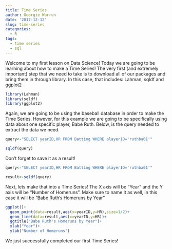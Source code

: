 ```yaml
---
title: Time Series
author: Georgie Warren
date: '2017-12-12'
slug: time-series
categories:
  - R
tags:
  - time series
  - sql
---
```


Welcome to my first lesson on Data Science! Today we are going to be learning about how to make a Time Series! The very first (and extremely important) step that we need to take is to download all of our packages and bring them in through library. In this case, that includes: Lahman, sqldf and ggplot2

```r
library(Lahman)
library(sqldf)
library(ggplot2)
```

Again, we are going to be using the baseball database in order to make the Time Series. However, for this example we are going to be specifically using data about one specific player, Babe Ruth. Below, is the query needed to extract the data we need. 

```r
query<-"SELECT yearID,HR FROM Batting WHERE playerID='ruthba01'"

sqldf(query)
```

Don't forget to save it as a result!

```r
query<-"SELECT yearID,HR FROM Batting WHERE playerID='ruthba01'"

result<-sqldf(query)
```

Next, lets make that into a Time Series! The X axis will be "Year" and the Y axis will be "Number of Homeruns". Make sure to name it as well, in this case it will be "Babe Ruth's Homeruns by Year"

```r
ggplot()+
  geom_point(data=result,aes(x=yearID,y=HR),size=1/2)+
  geom_line(data=result,aes(x=yearID,y=HR))+
  ggtitle("Babe Ruth's Homeruns by Year")+
  xlab("Year")+
  ylab("Number of Homeruns")
```

We just successfully completed our first Time Series!